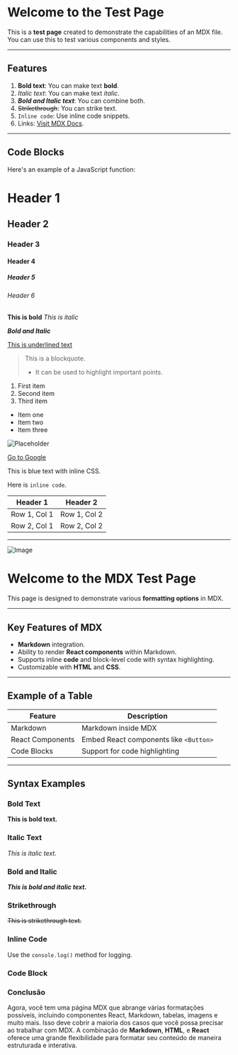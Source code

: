 
# Welcome to the Test Page

This is a **test page** created to demonstrate the capabilities of an MDX file. You can use this to test various components and styles.

---

## Features

1. **Bold text**: You can make text **bold**.
2. _Italic text_: You can make text _italic_.
3. **_Bold and Italic text_**: You can combine both.
4. ~~Strikethrough~~: You can strike text.
5. `Inline code`: Use inline code snippets.
6. Links: [Visit MDX Docs](https://mdxjs.com).

---

## Code Blocks

Here's an example of a JavaScript function:

# Header 1

## Header 2

### Header 3

#### Header 4

##### Header 5

###### Header 6

**This is bold**
_This is italic_

**_Bold and Italic_**

<u>This is underlined text</u>

> This is a blockquote.
>
> -   It can be used to highlight important points.

1. First item
2. Second item
3. Third item

-   Item one
-   Item two
-   Item three

![Placeholder](https://via.placeholder.com/800x400)

[Go to Google](https://www.google.com)

<div className="@class:temp">This is blue text with inline CSS.</div>

Here is `inline code`.

| Header 1     | Header 2     |
| ------------ | ------------ |
| Row 1, Col 1 | Row 1, Col 2 |
| Row 2, Col 1 | Row 2, Col 2 |

---

![Image](https://via.placeholder.com/150x150)

# Welcome to the MDX Test Page

This page is designed to demonstrate various **formatting options** in MDX.

---

## Key Features of MDX

-   **Markdown** integration.
-   Ability to render **React components** within Markdown.
-   Supports inline **code** and block-level code with syntax highlighting.
-   Customizable with **HTML** and **CSS**.

---

## Example of a Table

| Feature          | Description                            |
| ---------------- | -------------------------------------- |
| Markdown         | Markdown inside MDX                    |
| React Components | Embed React components like `<Button>` |
| Code Blocks      | Support for code highlighting          |

---

## Syntax Examples

### Bold Text

**This is bold text.**

### Italic Text

_This is italic text._

### Bold and Italic

**_This is bold and italic text._**

### Strikethrough

~~This is strikethrough text.~~

### Inline Code

Use the `console.log()` method for logging.

### Code Block

### Conclusão

Agora, você tem uma página MDX que abrange várias formatações possíveis, incluindo componentes React, Markdown, tabelas, imagens e muito mais. Isso deve cobrir a maioria dos casos que você possa precisar ao trabalhar com MDX. A combinação de **Markdown**, **HTML**, e **React** oferece uma grande flexibilidade para formatar seu conteúdo de maneira estruturada e interativa.
